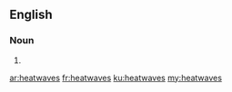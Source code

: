 {{also|heat waves}}
==English==

===Noun===
{{head|en|noun plural form}}

# {{plural of|heatwave|lang=en}}

[[ar:heatwaves]]
[[fr:heatwaves]]
[[ku:heatwaves]]
[[my:heatwaves]]